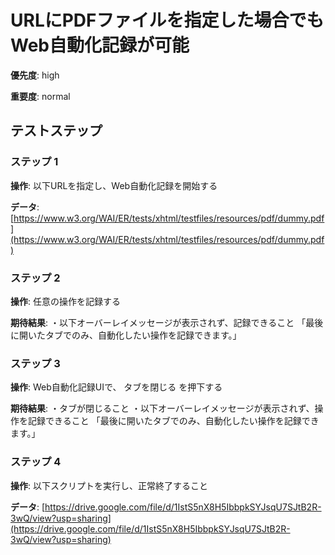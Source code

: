 # URLにPDFファイルを指定した場合でもWeb自動化記録が可能

**優先度**: high

**重要度**: normal

## テストステップ

### ステップ 1

**操作**: 以下URLを指定し、Web自動化記録を開始する

**データ**: [https://www.w3.org/WAI/ER/tests/xhtml/testfiles/resources/pdf/dummy.pdf](https://www.w3.org/WAI/ER/tests/xhtml/testfiles/resources/pdf/dummy.pdf)

### ステップ 2

**操作**: 任意の操作を記録する

**期待結果**:
・以下オーバーレイメッセージが表示されず、記録できること
「最後に開いたタブでのみ、自動化したい操作を記録できます。」

### ステップ 3

**操作**: Web自動化記録UIで、 タブを閉じる を押下する

**期待結果**:
・タブが閉じること
・以下オーバーレイメッセージが表示されず、操作を記録できること
「最後に開いたタブでのみ、自動化したい操作を記録できます。」

### ステップ 4

**操作**: 以下スクリプトを実行し、正常終了すること

**データ**: [https://drive.google.com/file/d/1IstS5nX8H5IbbpkSYJsqU7SJtB2R-3wQ/view?usp=sharing](https://drive.google.com/file/d/1IstS5nX8H5IbbpkSYJsqU7SJtB2R-3wQ/view?usp=sharing)

